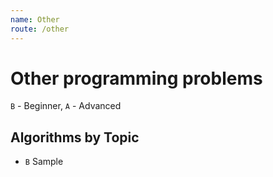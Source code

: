 ```yaml
---
name: Other
route: /other
---
```



# Other programming problems

`B` - Beginner, `A` - Advanced

## Algorithms by Topic

- `B` <Link to="/other/sample">Sample</Link>

